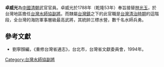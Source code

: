 '''卓威光'''為[[中國|中國]][[清朝|清朝]]武官官員。卓威光於1788年（乾隆53年）奉旨接替[[林光玉|林光玉]]，於台灣地區擔任[[台灣水師協|台灣水師協]][[副將|副將]]。而隸屬[[台灣鎮|台灣鎮]]之下的此官職是[[台灣清治時期|台灣清治時期]]的這階段，全台灣的海防軍事層級最高武將，其統帥三標水營，數千名水師兵勇。
{{start box}}
{{s-before|[[林光玉|林光玉]]}}
{{s-title|[[台灣水師協|台灣水師協]][[副將|副將]]|1788年上任}}
{{s-after|[[孫全謀|孫全謀]]}}
{{end box}}

==參考文獻==
*劉寧顏編，《重修台灣省通志》，台北市，台灣省文獻委員會，1994年。

[[Category:台灣水師協副將|Category:台灣水師協副將]]
